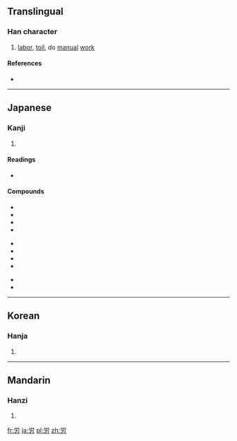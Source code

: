 {{also|勞}}
==Translingual==

===Han character===
{{Han char|rn=19|rad=力|as=05|sn=7|four=|canj=火月大尸 (FBKS)}}

# [[labor]], [[toil]], do [[manual]] [[work]]

====References====
* {{Han ref|kx=0147.071|dkj=02329|dj=0331.150|hdz=10369.011|uh=52B4|ud=21172}}

----

==Japanese==

===Kanji===
{{ja-kanji|grade=4|rs=力05}}

# {{defn|lang=ja|sort=力05}}

====Readings====
* {{ja-readings|on=[[ろう]] (rō)|kun=[[つかれる]] (tsukareru), [[ねぎらう]] (negirau), [[いたわる]] (itawaru), [[いたずき]] (itazuki)}}

====Compounds====
{{top3}}
*{{l|ja|sc=Jpan|労役|tr=ろうえき, rōeki}}
*{{l|ja|sc=Jpan|労働|tr=ろうどう, rōdō}}
*{{l|ja|sc=Jpan|労力|tr=ろうりょく, rōryoku}}
*{{l|ja|sc=Jpan|苦労|tr=くろう, kurō}}
{{mid3}}
*{{l|ja|sc=Jpan|疲労|tr=ひろう, hirō}}
*{{l|ja|sc=Jpan|労務費|tr=ろうむひ, rōmuhi}}
*{{l|ja|sc=Jpan|厚労省|tr=こうろうしょう, kōrōshō}}
*{{l|ja|sc=Jpan|厚生労働省|tr=こうせいろうどうしょう, kōseirōdōshō}}
{{mid3}}
*{{l|ja|sc=Jpan|厚労相|tr=こうろうしょう, kōrōshō}}
*{{l|ja|sc=Jpan|厚生労働大臣|tr=こうせいろうどうだいじん, kōseirōdōdaijin}}
{{bottom}}

----

==Korean==

===Hanja===
{{ko-hanja|hangeul=로|rv=ro|mr=ro}}

# {{defn|lang=ko|sort=力05}}

----

==Mandarin==

===Hanzi===
{{cmn-hanzi|pin=[[láo]] ([[lao2]]), [[quàn]] ([[quan4]])|wg=lao<sup>2</sup>, ch'üan<sup>4</sup>}}

# {{defn|lang=cmn|sort=力05}}

[[fr:労]]
[[ja:労]]
[[pl:労]]
[[zh:労]]